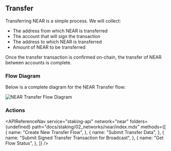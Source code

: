 
## Transfer

Transferring NEAR is a simple process. We will collect:

- The address from which NEAR is transferred
- The account that will sign the transaction
- The address to which NEAR is transferred
- Amount of NEAR to be transferred

Once the transfer transaction is confirmed on-chain, the transfer of NEAR between accounts is complete.

### Flow Diagram

Below is a complete diagram for the NEAR Transfer flow:

<img src={img1} alt="NEAR Transfer Flow Diagram" className="inline-image" />

### Actions

<APIReferenceNav
  service="staking-api"
  network="near"
  folders={undefined}
  path="docs/staking/02_networks/near/index.mdx"
  methods={[
    {
      name: "Create New Transfer Flow",
    },
    {
      name: "Submit Transfer Data",
    },
    {
      name: "Submit Signed Transfer Transaction for Broadcast",
    },
    {
      name: "Get Flow Status",
    },
  ]}
/>
